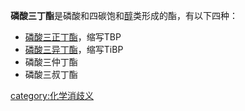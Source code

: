 '''磷酸三丁酯'''是磷酸和四碳饱和[[醇|醇]]类形成的酯，有以下四种：
* [[磷酸三正丁酯|磷酸三正丁酯]]，缩写TBP
* [[磷酸三异丁酯|磷酸三异丁酯]]，缩写TiBP
* 磷酸三仲丁酯
* 磷酸三叔丁酯
{{disambig}}
[[category:化学消歧义|category:化学消歧义]]
